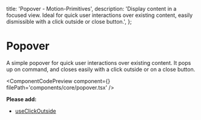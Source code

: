   title: 'Popover - Motion-Primitives',
  description:
    'Display content in a focused view. Ideal for quick user interactions over existing content, easily dismissible with a click outside or close button.',
};


# Popover

A simple popover for quick user interactions over existing content. It pops up on command, and closes easily with a click outside or on a close button.

<ComponentCodePreview
  component={<Popover />}
  filePath='components/core/popover.tsx'
/>

**Please add:**

- [useClickOutside](https://github.com/ibelick/motion-primitives/blob/main/hooks/useClickOutside.tsx)
